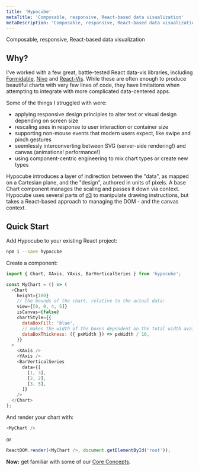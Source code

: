 ```yaml
---
title: 'Hypocube'
metaTitle: 'Composable, responsive, React-based data visualization'
metaDescription: 'Composable, responsive, React-based data visualization'
---
```



<Hero>Composable, responsive, React-based data visualization</Hero>

<HomepageDemoContainer />

## Why?

I've worked with a few great, battle-tested React data-vis libraries, including [Formidable](https://github.com/FormidableLabs/victory), [Nivo](https://github.com/plouc/nivo) and [React-Vis](https://github.com/uber/react-vis). While these are often enough to produce beautiful charts with very few lines of code, they have limitations when attempting to integrate with more complicated data-centered apps.

Some of the things I struggled with were:

- applying responsive design principles to alter text or visual design depending on screen size
- rescaling axes in response to user interaction or container size
- supporting non-mouse events that modern users expect, like swipe and pinch gestures
- seemlessly interconverting between SVG (server-side rendering!) and canvas (animations! performance!)
- using component-centric engineering to mix chart types or create new types

Hypocube introduces a layer of indirection between the "data", as mapped on a Cartesian plane, and the "design", authored in units of pixels. A base Chart component manages the scaling and passes it down via context. Hypocube uses several parts of [d3](https://github.com/d3/d3) to manipulate drawing instructions, but takes a React-based approach to managing the DOM - and the canvas context.

## Quick Start

Add Hypocube to your existing React project:

```bash
npm i --save hypocube
```

Create a component:

```javascript
import { Chart, XAxis, YAxis, BarVerticalSeries } from 'hypocube';

const MyChart = () => (
  <Chart
    height={100}
    // the bounds of the chart, relative to the actual data:
    view={[0, 0, 4, 5]}
    isCanvas={false}
    chartStyle={{
      dataBoxFill: 'blue',
      // makes the width of the boxes dependent on the total width available:
      dataBoxThickness: ({ pxWidth }) => pxWidth / 10,
    }}
  >
    <XAxis />
    <YAxis />
    <BarVerticalSeries
      data={[
        [1, 3],
        [2, 2],
        [3, 5],
      ]}
    />
  </Chart>
);
```

And render your chart with:

```javascript
<MyChart />
```

or

```javascript
ReactDOM.render(<MyChart />, document.getElementById('root'));
```

**Now:** get familiar with some of our [Core Concepts](/core-concepts/).
